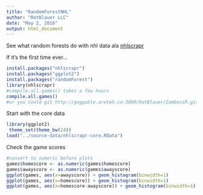 ```yaml
---
title: "RandomForestNHL"
author: "RotBlauer LLC"
date: "May 2, 2016"
output: html_document
---
```


See what random forests do with nhl data ala <a href="https://cran.r-project.org/web/packages/nhlscrapr/index.html">nhlscrapr</a> 

If it's the first time ever...
```r
install.packages("nhlscrapr")
install.packages("ggplot2")
install.packages("randomForest")
library(nhlscrapr)
#compile.all.games() takes a few hours 
compile.all.games()
#or you could git http://goggable.areteh.co:3000/RotBlauer/ZamboniR.git
```


Start with the core data
```r
library(ggplot2)
 theme_set(theme_bw(24))
load("../source-data/nhlscrapr-core.RData")

```


Check the game scores
```r
#convert to numeric before plots
games$homescore <- as.numeric(games$homescore)
games$awayscore <- as.numeric(games$awayscore)
ggplot(games, aes(x=awayscore)) + geom_histogram(binwidth=1)
ggplot(games, aes(x=homescore)) + geom_histogram(binwidth=1)
ggplot(games, aes(x=homescore-awayscore)) + geom_histogram(binwidth=1)
```

